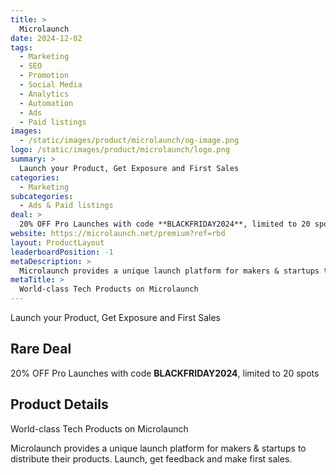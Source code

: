 ```yaml
---
title: >
  Microlaunch
date: 2024-12-02
tags:
  - Marketing
  - SEO
  - Promotion
  - Social Media
  - Analytics
  - Automation
  - Ads
  - Paid listings
images:
  - /static/images/product/microlaunch/og-image.png
logo: /static/images/product/microlaunch/logo.png
summary: >
  Launch your Product, Get Exposure and First Sales
categories:
  - Marketing
subcategories:
  - Ads & Paid listings
deal: >
  20% OFF Pro Launches with code **BLACKFRIDAY2024**, limited to 20 spots
website: https://microlaunch.net/premium?ref=rbd
layout: ProductLayout
leaderboardPosition: -1
metaDescription: >
  Microlaunch provides a unique launch platform for makers & startups to distribute their products. Launch, get feedback and make first sales.
metaTitle: >
  World-class Tech Products on Microlaunch
---
```

Launch your Product, Get Exposure and First Sales

## Rare Deal

20% OFF Pro Launches with code **BLACKFRIDAY2024**, limited to 20 spots

## Product Details

World-class Tech Products on Microlaunch

Microlaunch provides a unique launch platform for makers & startups to distribute their products. Launch, get feedback and make first sales.
